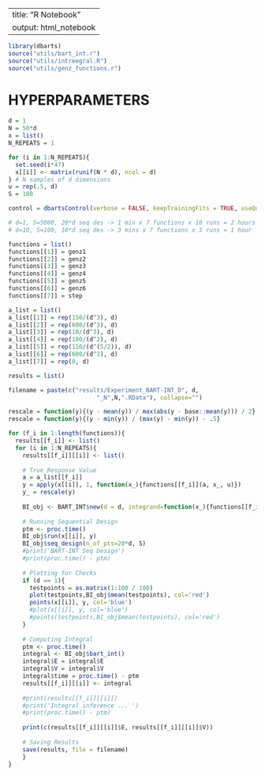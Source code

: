 --
title: "R Notebook"
output: html_notebook
---

```{r}
library(dbarts)
source("utils/bart_int.r")
source("utils/intreegral.R")
source("utils/genz_functions.r")
```

# HYPERPARAMETERS
```{r}
d = 1
N = 50*d 
x = list()
N_REPEATS = 1

for (i in 1:N_REPEATS){
  set.seed(i*47)
  x[[i]] <- matrix(runif(N * d), ncol = d)
} # N samples of d dimensions 
u = rep(.5, d)
S = 100 

control = dbartsControl(verbose = FALSE, keepTrainingFits = TRUE, useQuantiles = FALSE, keepTrees = TRUE, n.samples = 200L,n.cuts = 100L, n.burn = 2000L, n.trees = 20L, n.chains = 4L,n.threads = guessNumCores(), n.thin = 5L, printEvery = 100L,printCutoffs = 0L, rngKind = "default", rngNormalKind = "default",updateState = TRUE)

# d=1, S=5000, 20*d seq des -> 1 min x 7 functions x 10 runs = 2 hours 
# d=10, S=100, 10*d seq des -> 3 mins x 7 functions x 3 runs = 1 hour 

functions = list()
functions[[1]] = genz1
functions[[2]] = genz2
functions[[3]] = genz3
functions[[4]] = genz4
functions[[5]] = genz5
functions[[6]] = genz6
functions[[7]] = step

a_list = list() 
a_list[[1]] = rep(150/(d^3), d)
a_list[[2]] = rep(600/(d^3), d)
a_list[[3]] = rep(10/(d^3), d)
a_list[[4]] = rep(100/(d^2), d)
a_list[[5]] = rep(110/(d^(5/2)), d)
a_list[[6]] = rep(600/(d^3), d)
a_list[[7]] = rep(0, d)

results = list()

filename = paste(c("results/Experiment_BART-INT_D", d,
                         "_N",N,".RData"), collapse="")

rescale = function(y){(y - mean(y)) / max(abs(y - base::mean(y))) / 2}
rescale = function(y){(y - min(y)) / (max(y) - min(y)) - .5}
```



```{r}
for (f_i in 1:length(functions)){
  results[[f_i]] <- list()
  for (i in 1:N_REPEATS){
    results[[f_i]][[i]] <- list()
    
    # True Response Value 
    a = a_list[[f_i]]
    y = apply(x[[i]], 1, function(x_){functions[[f_i]](a, x_, u)}) 
    y_ = rescale(y)
    
    BI_obj <- BART_INT$new(d = d, integrand=function(x_){functions[[f_i]](a, x_, u)}, control = control)
    
    # Running Sequential Design
    ptm <- proc.time()
    BI_obj$run(x[[i]], y)
    BI_obj$seq_design(n_of_pts=20*d, S) 
    #print('BART-INT Seq Design')
    #print(proc.time() - ptm)
    
    # Plotting for Checks 
    if (d == 1){
      testpoints = as.matrix(1:100 / 100)
      plot(testpoints,BI_obj$mean(testpoints), col='red')
      points(x[[i]], y, col='blue')
      #plot(x[[i]], y, col='blue')
      #points(testpoints,BI_obj$mean(testpoints), col='red')
    }
    
    # Computing Integral
    ptm <- proc.time()
    integral <- BI_obj$bart_int()
    integral$E = integral$E 
    integral$V = integral$V 
    integral$time = proc.time() - ptm
    results[[f_i]][[i]] <- integral  
    
    #print(results[[f_i]][[i]])
    #print('Integral inference ... ')
    #print(proc.time() - ptm)
    
    print(c(results[[f_i]][[i]]$E, results[[f_i]][[i]]$V))
    
    # Saving Results
    save(results, file = filename)
    }  
}
```



